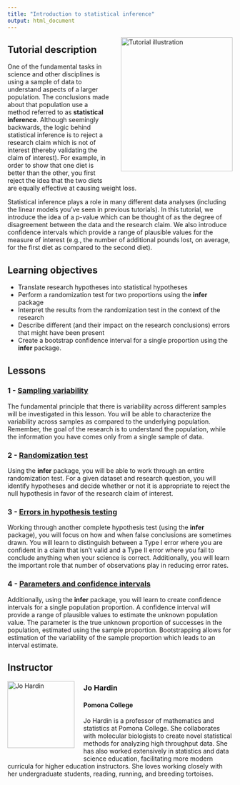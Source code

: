 ```yaml
---
title: "Introduction to statistical inference"
output: html_document
---
```


<img style="float: right; margin: 0px 0px 20px 20px" src="../logo/openintro-hex.png" alt="Tutorial illustration" width="250" height="300">

## Tutorial description

One of the fundamental tasks in science and other disciplines is using a sample of data to understand aspects of a larger population. The conclusions made about that population use a method referred to as **statistical inference**.  Although seemingly backwards, the logic behind statistical inference is to reject a research claim which is not of interest (thereby validating the claim of interest).  For example, in order to show that one diet is better than the other, you first reject the idea that the two diets are equally effective at causing weight loss.  

Statistical inference plays a role in many different data analyses (including the linear models you've seen in previous tutorials). In this tutorial, we introduce the idea of a p-value which can be thought of as the degree of disagreement between the data and the research claim. We also introduce confidence intervals which provide a range of plausible values for the measure of interest (e.g., the number of additional pounds lost, on average, for the first diet as compared to the second diet).

## Learning objectives

* Translate research hypotheses into statistical hypotheses
* Perform a randomization test for two proportions using the **infer** package
* Interpret the results from the randomization test in the context of the research
* Describe different (and their impact on the research conclusions) errors that might have been present
* Create a bootstrap confidence interval for a single proportion using the **infer** package.


## Lessons

### 1 - [Sampling variability](https://openintro.shinyapps.io/ims-05-introduction-to-statistical-inference-01/)

The fundamental principle that there is variability across different samples will be investigated in this lesson. You will be able to characterize the variability across samples as compared to the underlying population. Remember, the goal of the research is to understand the population, while the information you have comes only from a single sample of data.


### 2 - [Randomization test](https://openintro.shinyapps.io/ims-05-introduction-to-statistical-inference-02/)


Using the **infer** package, you will be able to work through an entire randomization test. For a given dataset and research question, you will identify hypotheses and decide whether or not it is appropriate to reject the null hypothesis in favor of the research claim of interest.


### 3 - [Errors in hypothesis testing](https://openintro.shinyapps.io/ims-05-introduction-to-statistical-inference-03/)

Working through another complete hypothesis test (using the **infer** package), you will focus on how and when false conclusions are sometimes drawn. You will learn to distinguish between a Type I error where you are confident in a claim that isn't valid and a Type II error where you fail to conclude anything when your science is correct.  Additionally, you will learn the important role that number of observations play in reducing error rates.  

### 4 - [Parameters and confidence intervals](https://openintro.shinyapps.io/ims-05-introduction-to-statistical-inference-04/)

Additionally, using the **infer** package, you will learn to create confidence intervals for a single population proportion.  A confidence interval will provide a range of plausible values to estimate the unknown population value.  The parameter is the true unknown proportion of successes in the population, estimated using the sample proportion.  Bootstrapping allows for estimation of the variability of the sample proportion which leads to an interval estimate.

## Instructor

<img style="float: left; margin: 0px 20px 20px 0px" src="../instructor-photos/jo.png" alt="Jo Hardin" width="150" height="150">

### Jo Hardin

#### Pomona College

Jo Hardin is a professor of mathematics and statistics at Pomona College. She collaborates with molecular biologists to create novel statistical methods for analyzing high throughput data. She has also worked extensively in statistics and data science education, facilitating more modern curricula for higher education instructors. She loves working closely with her undergraduate students, reading, running, and breeding tortoises.
